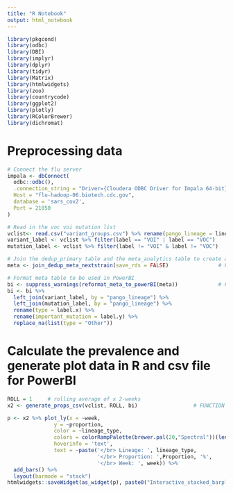 ```yaml
---
title: "R Notebook"
output: html_notebook
---
```


```r
library(pkgcond)
library(odbc)
library(DBI)
library(implyr)
library(dplyr)
library(tidyr)
library(Matrix)
library(htmlwidgets)
library(zoo)
library(countrycode)
library(ggplot2)
library(plotly)
library(RColorBrewer)
library(dichromat)
```
# Preprocessing data 
```r
# Connect the flu server
impala <- dbConnect(
  odbc::odbc(),
  .connection_string = "Driver={Cloudera ODBC Driver for Impala 64-bit};",
  Host = "flu-hadoop-06.biotech.cdc.gov", 
  database = 'sars_cov2',
  Port = 21050
)

# Read in the voc voi mutation list
vclist<- read.csv("variant_groups.csv") %>% rename(pango_lineage = lineage)   #  INPUT FILE
variant_label <- vclist %>% filter(label == "VOI" | label == "VOC") 
mutation_label <- vclist %>% filter(label != "VOI" & label != "VOC")

# Join the dedup_primary table and the meta_analytics table to create a single data frame: meta
meta <- join_dedup_meta_nextstrain(save_rds = FALSE)                # FUNCTION 1

# Format meta table to be used in PowerBI
bi <- suppress_warnings(reformat_meta_to_powerBI(meta))             # FUNCTION 2
bi <- bi %>% 
  left_join(variant_label, by = "pango_lineage") %>%
  left_join(mutation_label, by = "pango_lineage") %>%
  rename(type = label.x) %>%
  rename(important_mutation = label.y) %>%
  replace_na(list(type = "Other"))
```
# Calculate the prevalence and generate plot data in R and csv file for PowerBI
```r
ROLL = 1     # rolling average of x 2-weeks
x2 <- generate_props_csv(vclist, ROLL, bi)                  # FUNCTION 3
```
```r
p <- x2 %>% plot_ly(x = ~week, 
               y = ~proportion, 
               color = ~lineage_type, 
               colors = colorRampPalette(brewer.pal(20,"Spectral"))(length(lineages)),
               hoverinfo = 'text',
               text = ~paste('</br> Lineage: ', lineage_type, 
                             '</br> Proportion: ',Proportion, '%',
                             '</br> Week: ', week)) %>%
  add_bars() %>%
  layout(barmode = "stack")
htmlwidgets::saveWidget(as_widget(p), paste0("Interactive_stacked_barplot_of_variant_proportion_no_USA", Sys.Date(), ".html"))
```



